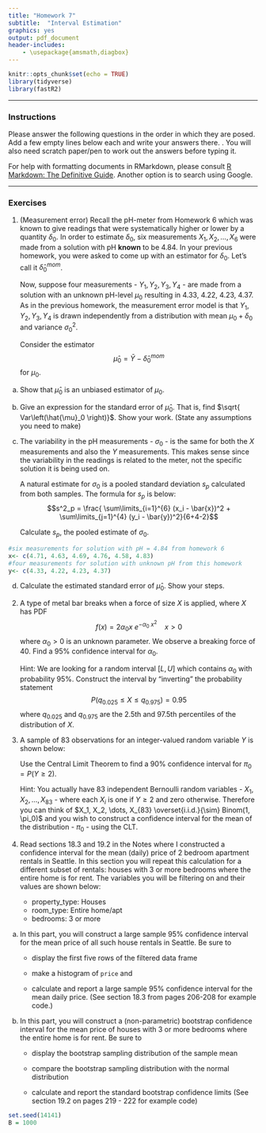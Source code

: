 ```yaml
---
title: "Homework 7"
subtitle:  "Interval Estimation"
graphics: yes
output: pdf_document
header-includes:
    - \usepackage{amsmath,diagbox}
---
```


```r
knitr::opts_chunk$set(echo = TRUE)
library(tidyverse)
library(fastR2)
```

* * * 
### Instructions

Please answer the following questions in the order in which they are posed. Add a few empty lines below each and write your answers there. \textbf{Focus on answering in complete sentences and show work whether we ask for it or not}. You will also need scratch paper/pen to work out the answers before typing it.

For help with formatting documents in RMarkdown, please consult [R Markdown: The Definitive Guide](https://bookdown.org/yihui/rmarkdown/). Another option is to search using Google. 

* * *

### Exercises 



1. (Measurement error) Recall the pH-meter from Homework 6 which was known to give readings that were systematically higher or lower by a quantity $\delta_0$. In order to estimate $\delta_0$, six measurements $X_1, X_2, \dots, X_6$ were made from a solution with pH **known** to be 4.84. In your previous homework, you were asked to come up with an estimator for $\delta_0$. Let's call it $\hat{\delta}_0^{mom}$.

   Now, suppose four measurements  - $Y_1,Y_2,Y_3,Y_4$ - are made from a solution with an unknown pH-level $\mu_0$ resulting in 4.33, 4.22, 4.23, 4.37. As in the previous homework, the measurement error model is that $Y_1,Y_2,Y_3,Y_4$ is drawn independently from a distribution with mean $\mu_0 + \delta_0$ and variance $\sigma^2_0$. 

   Consider the estimator $$\hat{\mu}_0 = \bar{Y} - \hat{\delta}_0^{mom}$$ for $\mu_0$.

a. Show that $\hat{\mu}_0$ is an unbiased estimator of $\mu_0$. 

b. Give an expression for the standard error of $\hat{\mu}_0$. That is, find $\sqrt{ Var\left(\hat{\mu}_0 \right)}$. Show your work. (State any assumptions you need to make)

c. The variability in the pH measurements - $\sigma_0$ - is the same for both the $X$ measurements and also the $Y$ measurements. This makes sense since the variability in the readings is related to the meter, not the specific solution it is being used on. 

   A natural estimate for $\sigma_0$ is a pooled standard deviation $s_p$ calculated from both samples. The formula for $s_p$ is below: 
$$s^2_p = \frac{ \sum\limits_{i=1}^{6} (x_i - \bar{x})^2 + \sum\limits_{j=1}^{4} (y_i - \bar{y})^2}{6+4-2}$$

   Calculate $s_p$, the pooled estimate of $\sigma_0$. 

```r
#six measurements for solution with pH = 4.84 from homework 6
x<- c(4.71, 4.63, 4.69, 4.76, 4.58, 4.83)   
#four measurements for solution with unknown pH from this homework
y<- c(4.33, 4.22, 4.23, 4.37)
```


d. Calculate the estimated standard error of $\hat{\mu}_0$. Show your steps.


2. A type of metal bar breaks when a force of size $X$ is applied, where $X$ has PDF
$$f(x) = 2 \alpha_0 x\: e^{-\alpha_0\:x^2} \ \ \ \ x > 0$$
where $\alpha_0 > 0$ is an unknown parameter. 
We observe a breaking force of 40. Find a 95% confidence interval for $\alpha_0$.

   Hint: We are looking for a random interval $[L, U]$ which contains $\alpha_0$ with probability 95%. Construct the interval by "inverting" the probability statement
   $$P\left( q_{0.025} \leq X \leq q_{0.975} \right) = 0.95$$
   where $q_{0.025}$ and $q_{0.975}$ are the 2.5th and 97.5th percentiles of the distribution of $X$.
   
3. A sample of 83 observations for an integer-valued random variable $Y$ is shown below:
\begin{table}[h]
\centering
\begin{tabular}{ccccccc} \\ \hline
value & 0 & 1 & 2 & 3 & 4 & 5 \\ \hline
frequency & 13 & 18 & 23 & 15 & 6 & 8 \\ \hline
\end{tabular}
\end{table}

   Use the Central Limit Theorem to find a 90% confidence interval for $\pi_0 = P(Y \geq 2)$. 

   Hint: You actually have 83 independent Bernoulli random variables - $X_1,X_2,\dots,X_{83}$ - where each $X_i$ is one if $Y \geq 2$ and zero otherwise. Therefore you can think of $X_1, X_2, \dots, X_{83} \overset{i.i.d.}{\sim} Binom(1, \pi_0)$ and you wish to construct a confidence interval for the mean of the distribution - $\pi_0$ -  using the CLT.


4. Read sections 18.3 and 19.2 in the Notes where I constructed a confidence interval for the mean (daily) price of 2 bedroom apartment rentals in Seattle. In this section you will repeat this calculation for a different subset of rentals: houses with 3 or more bedrooms where the entire home is for rent. The variables you will be filtering on and their values are shown below: 
    - property_type: Houses
    - room_type: Entire home/apt
    - bedrooms: 3 or more

a. In this part, you will construct a large sample 95% confidence interval for the mean price of all such house rentals in Seattle. 
   Be sure to 
   
   - display the first five rows of the filtered data frame
   
   - make a histogram of `price` and 
   
   - calculate and report a large sample 95% confidence interval for the mean daily price. (See section 18.3 from pages 206-208 for example code.)
   
b. In this part, you will construct a (non-parametric) bootstrap confidence interval for the mean price of houses with 3 or more bedrooms where the entire home is for rent. Be sure to

   - display the bootstrap sampling distribution of the sample mean

   - compare the bootstrap sampling distribution with the normal distribution 

   - calculate and report the standard bootstrap confidence limits
   (See section 19.2 on pages 219 - 222 for example code)
   
```r
set.seed(14141)
B = 1000

```
  
  